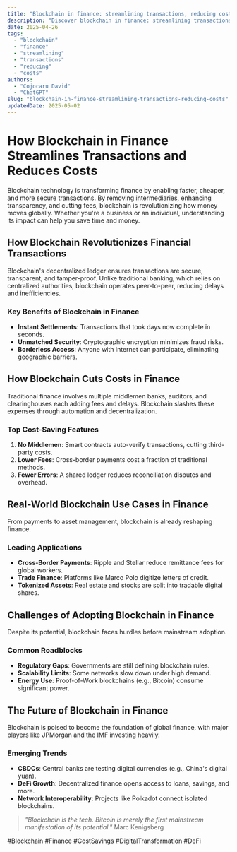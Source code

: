 ```yaml
---
title: "Blockchain in finance: streamlining transactions, reducing costs"
description: "Discover blockchain in finance: streamlining transactions, reducing costs with this in-depth guide, providing actionable insights and practical tips to boost your knowledge and results."
date: 2025-04-26
tags:
  - "blockchain"
  - "finance"
  - "streamlining"
  - "transactions"
  - "reducing"
  - "costs"
authors:
  - "Cojocaru David"
  - "ChatGPT"
slug: "blockchain-in-finance-streamlining-transactions-reducing-costs"
updatedDate: 2025-05-02
---
```


# How Blockchain in Finance Streamlines Transactions and Reduces Costs  

Blockchain technology is transforming finance by enabling faster, cheaper, and more secure transactions. By removing intermediaries, enhancing transparency, and cutting fees, blockchain is revolutionizing how money moves globally. Whether you're a business or an individual, understanding its impact can help you save time and money.  

## How Blockchain Revolutionizes Financial Transactions  

Blockchain's decentralized ledger ensures transactions are secure, transparent, and tamper-proof. Unlike traditional banking, which relies on centralized authorities, blockchain operates peer-to-peer, reducing delays and inefficiencies.  

### Key Benefits of Blockchain in Finance  
- **Instant Settlements**: Transactions that took days now complete in seconds.  
- **Unmatched Security**: Cryptographic encryption minimizes fraud risks.  
- **Borderless Access**: Anyone with internet can participate, eliminating geographic barriers.  

## How Blockchain Cuts Costs in Finance  

Traditional finance involves multiple middlemen banks, auditors, and clearinghouses each adding fees and delays. Blockchain slashes these expenses through automation and decentralization.  

### Top Cost-Saving Features  
1. **No Middlemen**: Smart contracts auto-verify transactions, cutting third-party costs.  
2. **Lower Fees**: Cross-border payments cost a fraction of traditional methods.  
3. **Fewer Errors**: A shared ledger reduces reconciliation disputes and overhead.  

## Real-World Blockchain Use Cases in Finance  

From payments to asset management, blockchain is already reshaping finance.  

### Leading Applications  
- **Cross-Border Payments**: Ripple and Stellar reduce remittance fees for global workers.  
- **Trade Finance**: Platforms like Marco Polo digitize letters of credit.  
- **Tokenized Assets**: Real estate and stocks are split into tradable digital shares.  

## Challenges of Adopting Blockchain in Finance  

Despite its potential, blockchain faces hurdles before mainstream adoption.  

### Common Roadblocks  
- **Regulatory Gaps**: Governments are still defining blockchain rules.  
- **Scalability Limits**: Some networks slow down under high demand.  
- **Energy Use**: Proof-of-Work blockchains (e.g., Bitcoin) consume significant power.  

## The Future of Blockchain in Finance  

Blockchain is poised to become the foundation of global finance, with major players like JPMorgan and the IMF investing heavily.  

### Emerging Trends  
- **CBDCs**: Central banks are testing digital currencies (e.g., China's digital yuan).  
- **DeFi Growth**: Decentralized finance opens access to loans, savings, and more.  
- **Network Interoperability**: Projects like Polkadot connect isolated blockchains.  

> *"Blockchain is the tech. Bitcoin is merely the first mainstream manifestation of its potential."*   Marc Kenigsberg  

#Blockchain #Finance #CostSavings #DigitalTransformation #DeFi